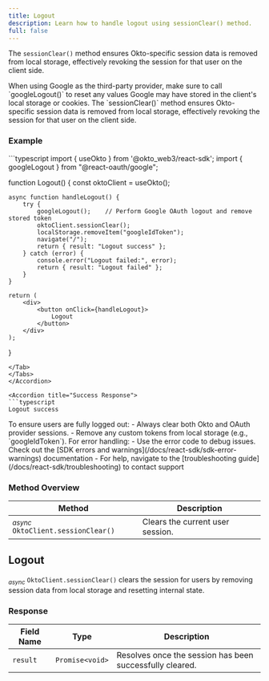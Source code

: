 ```yaml
---
title: Logout
description: Learn how to handle logout using sessionClear() method.
full: false
---
```




The `sessionClear()` method ensures Okto-specific session data is removed from local storage, effectively revoking the session for that user on the client side.

<Callout title="Note" type="tip">
When using Google as the third-party provider, make sure to call `googleLogout()` to reset any values Google may have stored in the client's local storage or cookies. The `sessionClear()` method ensures Okto-specific session data is removed from local storage, effectively revoking the session for that user on the client side.
</Callout>

### Example

<Accordions defaultValue="Usage">
<Accordion title="Usage">
<Tabs items={['TypeScript']}>
<Tab value="TypeScript">
```typescript
import { useOkto } from '@okto_web3/react-sdk';
import { googleLogout } from "@react-oauth/google";

function Logout() {
    const oktoClient = useOkto();

    async function handleLogout() {
        try {
            googleLogout();    // Perform Google OAuth logout and remove stored token
            oktoClient.sessionClear();  
            localStorage.removeItem("googleIdToken");
            navigate("/");
            return { result: "Logout success" };
        } catch (error) {
            console.error("Logout failed:", error);
            return { result: "Logout failed" };
        }
    }

    return (
        <div>
            <button onClick={handleLogout}> 
                Logout 
            </button>
        </div>
    );
}
```
</Tab>
</Tabs>
</Accordion>

<Accordion title="Success Response">
```typescript
Logout success
```
</Accordion>
</Accordions>

<Callout title="Best Practice" type="info"> 
    To ensure users are fully logged out: 
    - Always clear both Okto and OAuth provider sessions.
    - Remove any custom tokens from local storage (e.g., `googleIdToken`).
</Callout>

<Callout title="Note" type="info">
For error handling:
- Use the error code to debug issues. Check out the [SDK errors and warnings](/docs/react-sdk/sdk-error-warnings) documentation
- For help, navigate to the [troubleshooting guide](/docs/react-sdk/troubleshooting) to contact support
</Callout>

### Method Overview

| Method | Description |
|---------|-------------|
| <sub><i>async</i></sub> `OktoClient.sessionClear()` | Clears the current user session.  |

<div className="method-box">

## Logout

<sub><i>async</i></sub> `OktoClient.sessionClear()` clears the session for users by removing session data from local storage and resetting internal state.

### Response

<Callout title="Success Response">

| Field Name | Type | Description |
|------------|------|-------------|
| `result` | `Promise<void>` |Resolves once the session has been successfully cleared. |

</Callout>

</div>